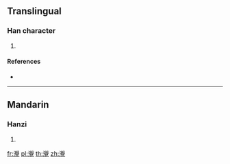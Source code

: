 {{character info/new}}
==Translingual==

===Han character===
{{Han char|rn=85|rad=水|as=20|sn=23|four=37116|canj=EHBU,XEHBU|ids=⿰氵覺}}

# {{defn|Han|sort=水20}}

====References====
* {{Han ref|kx=0663.300|dkj=18792|dj=1072.180|hdz=31797.040|uh=705A|ud=28762|bh=F7E5|bd=63461}}

----

==Mandarin==

===Hanzi===
{{cmn-hanzi|pin=[[jiǎo]] ([[jiao3]])|wg=chiao<sup>3</sup>}}

# {{defn|lang=cmn|sort=水20}}

[[fr:灚]]
[[pl:灚]]
[[th:灚]]
[[zh:灚]]